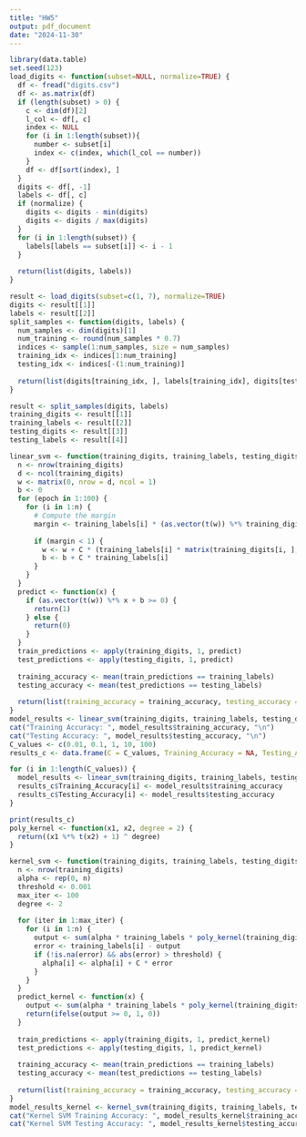 ```yaml
---
title: "HW5"
output: pdf_document
date: "2024-11-30"
---
```


```r
library(data.table)
set.seed(123)
load_digits <- function(subset=NULL, normalize=TRUE) {
  df <- fread("digits.csv")
  df <- as.matrix(df)
  if (length(subset) > 0) {
    c <- dim(df)[2]
    l_col <- df[, c]
    index <- NULL
    for (i in 1:length(subset)){
      number <- subset[i]
      index <- c(index, which(l_col == number))
    }
    df <- df[sort(index), ]
  }
  digits <- df[, -1]
  labels <- df[, c]
  if (normalize) {
    digits <- digits - min(digits)
    digits <- digits / max(digits)
  }
  for (i in 1:length(subset)) {
    labels[labels == subset[i]] <- i - 1
  }
  
  return(list(digits, labels))
}

result <- load_digits(subset=c(1, 7), normalize=TRUE)
digits <- result[[1]]
labels <- result[[2]]
split_samples <- function(digits, labels) {
  num_samples <- dim(digits)[1]
  num_training <- round(num_samples * 0.7)
  indices <- sample(1:num_samples, size = num_samples)
  training_idx <- indices[1:num_training]
  testing_idx <- indices[-(1:num_training)]
  
  return(list(digits[training_idx, ], labels[training_idx], digits[testing_idx, ], labels[testing_idx]))
}

result <- split_samples(digits, labels)
training_digits <- result[[1]]
training_labels <- result[[2]]
testing_digits <- result[[3]]
testing_labels <- result[[4]]

linear_svm <- function(training_digits, training_labels, testing_digits, testing_labels, C = 1) {
  n <- nrow(training_digits)
  d <- ncol(training_digits)
  w <- matrix(0, nrow = d, ncol = 1)
  b <- 0
  for (epoch in 1:100) { 
    for (i in 1:n) {
      # Compute the margin
      margin <- training_labels[i] * (as.vector(t(w)) %*% training_digits[i, ] + b)
      
      if (margin < 1) {
        w <- w + C * (training_labels[i] * matrix(training_digits[i, ], nrow = d, ncol = 1))
        b <- b + C * training_labels[i]
      }
    }
  }
  predict <- function(x) {
    if (as.vector(t(w)) %*% x + b >= 0) {
      return(1)
    } else {
      return(0)
    }
  }
  train_predictions <- apply(training_digits, 1, predict)
  test_predictions <- apply(testing_digits, 1, predict)
  
  training_accuracy <- mean(train_predictions == training_labels)
  testing_accuracy <- mean(test_predictions == testing_labels)
  
  return(list(training_accuracy = training_accuracy, testing_accuracy = testing_accuracy))
}
model_results <- linear_svm(training_digits, training_labels, testing_digits, testing_labels, C = 1)
cat("Training Accuracy: ", model_results$training_accuracy, "\n")
cat("Testing Accuracy: ", model_results$testing_accuracy, "\n")
C_values <- c(0.01, 0.1, 1, 10, 100)
results_c <- data.frame(C = C_values, Training_Accuracy = NA, Testing_Accuracy = NA)

for (i in 1:length(C_values)) {
  model_results <- linear_svm(training_digits, training_labels, testing_digits, testing_labels, C = C_values[i])
  results_c$Training_Accuracy[i] <- model_results$training_accuracy
  results_c$Testing_Accuracy[i] <- model_results$testing_accuracy
}

print(results_c)
poly_kernel <- function(x1, x2, degree = 2) {
  return((x1 %*% t(x2) + 1) ^ degree) 
}

kernel_svm <- function(training_digits, training_labels, testing_digits, testing_labels, C = 1) {
  n <- nrow(training_digits)
  alpha <- rep(0, n)
  threshold <- 0.001
  max_iter <- 100
  degree <- 2 
  
  for (iter in 1:max_iter) {
    for (i in 1:n) {
      output <- sum(alpha * training_labels * poly_kernel(training_digits, training_digits[i, , drop = FALSE], degree)) 
      error <- training_labels[i] - output
      if (!is.na(error) && abs(error) > threshold) {
        alpha[i] <- alpha[i] + C * error
      }
    }
  }
  predict_kernel <- function(x) {
    output <- sum(alpha * training_labels * poly_kernel(training_digits, t(x), degree))
    return(ifelse(output >= 0, 1, 0))
  }
  
  train_predictions <- apply(training_digits, 1, predict_kernel)
  test_predictions <- apply(testing_digits, 1, predict_kernel)
  
  training_accuracy <- mean(train_predictions == training_labels)
  testing_accuracy <- mean(test_predictions == testing_labels)
  
  return(list(training_accuracy = training_accuracy, testing_accuracy = testing_accuracy))
}
model_results_kernel <- kernel_svm(training_digits, training_labels, testing_digits, testing_labels, C = 1)
cat("Kernel SVM Training Accuracy: ", model_results_kernel$training_accuracy, "\n")
cat("Kernel SVM Testing Accuracy: ", model_results_kernel$testing_accuracy, "\n")
```